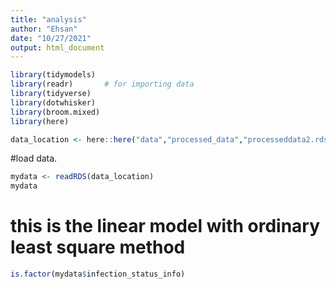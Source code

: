 ```yaml
---
title: "analysis"
author: "Ehsan"
date: "10/27/2021"
output: html_document
---
```


```r
library(tidymodels)
library(readr)       # for importing data
library(tidyverse)
library(dotwhisker)
library(broom.mixed)
library(here)
```

```r
data_location <- here::here("data","processed_data","processeddata2.rds")
```

#load data. 
```r
mydata <- readRDS(data_location)
mydata
```

# this is the linear model with ordinary least square method
```r
is.factor(mydata$infection_status_info)
```